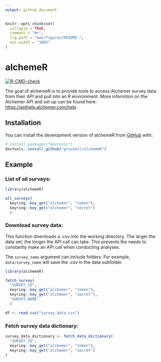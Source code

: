 ```yaml
---
output: github_document
---
```


<!-- README.md is generated from README.Rmd. Please edit that file -->

```r
knitr::opts_chunk$set(
  collapse = TRUE,
  comment = "#>",
  fig.path = "man/figures/README-",
  out.width = "100%"
)
```

# alchemeR

<!-- badges: start -->

[![R-CMD-check](https://github.com/grousell/alchemeR/actions/workflows/R-CMD-check.yaml/badge.svg)](https://github.com/grousell/alchemeR/actions/workflows/R-CMD-check.yaml)
<!-- badges: end -->

The goal of alchemeR is to provide tools to access Alchemer survey data from their API and pull into an R environment. More informtion on the Alchemer API and set up can be found here: <https://apihelp.alchemer.com/help>

## Installation

You can install the development version of alchemeR from [GitHub](https://github.com/) with:

``` r
# install.packages("devtools")
devtools::install_github("grousell/alchemeR")
```

## Example

### List of all surveys:

```r
library(alchemeR)

all_surveys(
  keyring::key_get("alchemer", "token"),
  keyring::key_get("alchemer", "secret")
  )
```

### Download survey data:
This function downloads a .csv into the working directory. The larger the data set, the longer the API call can take. This prevents the needs to constantly make an API call when conducting analyses.

The `survey_name` argument can include folders. For example, `data/survey_name` will save the .csv in the data subfolder.  

```r
library(alchemeR)

fetch_survey(
  "SURVEY_ID", 
  keyring::key_get("alchemer", "token"),
  keyring::key_get("alchemer", "secret"),
  "SURVEY_NAME"
  )

df <- read.csv("survey_data.csv")
```

### Fetch survey data dictionary:

```r

survey_data_dictionary <- fetch_data_dictionary(
  "SURVEY_ID", 
  keyring::key_get("alchemer", "token"),
  keyring::key_get("alchemer", "secret")
)
```
